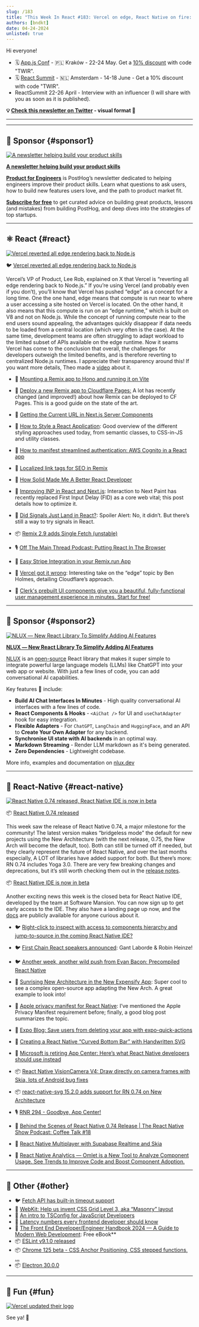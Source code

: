 ```yaml
---
slug: /183
title: "This Week In React #183: Vercel on edge, React Native on fire: Remix Single Fetch, Signals, RN 0.74, React Native IDE, VisionCamera 4"
authors: [bndkt]
date: 04-24-2024
unlisted: true
---
```


Hi everyone!

<Todo />

- 🗓 [](https://reactconnection.io/)[App.js Conf](https://appjs.co/?utm_source=thisweekinreact) - 🇵🇱 Kraków - 22-24 May. Get a [](https://www.billetweb.fr/react-connection-2024?discount=TWIR)[10% discount](https://ti.to/appjs/2024/discount/TWIR) with code "TWIR".
- 🗓 [React Summit](https://reactsummit.com/?utm_source=thisweekinreact) - 🇳🇱 Amsterdam - 14-18 June - Get a 10% discount with code "TWIR".
- ReactSummit 22-26 April - Interview with an influencer (I will share with you as soon as it is published).

<!-- truncate -->

**💡 [Check this newsletter on Twitter](https://slo.im/thread) - visual format 🎨**

---


<Support />

---

## 💸 Sponsor {#sponsor1}

[![A newsletter helping build your product skills](/emails/issues/183/posthog.jpg)](https://newsletter.posthog.com/?utm_source=twir&utm_campaign=twir)

**[A newsletter helping build your product skills](https://newsletter.posthog.com/?utm_source=twir&utm_campaign=twir)**

[**Product for Engineers**](https://newsletter.posthog.com/?utm_source=twir&utm_campaign=twir) is PostHog’s newsletter dedicated to helping engineers improve their product skills. Learn what questions to ask users, how to build new features users love, and the path to product market fit.

[**Subscribe for free**](https://newsletter.posthog.com/?utm_source=twir&utm_campaign=twir) to get curated advice on building great products, lessons (and mistakes) from building PostHog, and deep dives into the strategies of top startups.

---

## ⚛️ React {#react}

[![Vercel reverted all edge rendering back to Node.js](/emails/issues/183/r183.jpg)](https://x.com/leeerob/status/1780705942734331983)

🐦 [Vercel reverted all edge rendering back to Node.js](https://x.com/leeerob/status/1780705942734331983)

Vercel’s VP of Product, Lee Rob, explained on X that Vercel is “reverting all edge rendering back to Node.js.” If you’re using Vercel (and probably even if you don’t), you’ll know that Vercel has pushed “edge” as a concept for a long time. One the one hand, edge means that compute is run near to where a user accessing a site hosted on Vercel is located. On the other hand, it also means that this compute is run on an “edge runtime,” which is built on V8 and not on Node.js. While the concept of running compute near to the end users sound appealing, the advantages quickly disappear if data needs to be loaded from a central location (which very often is the case). At the same time, development teams are often struggling to adapt workload to the limited subset of APIs available on the edge runtime. Now it seams Vercel has come to the conclusion that overall, the challenges for developers outweigh the limited benefits, and is therefore reverting to centralized Node.js runtimes. I appreciate their transparency around this! If you want more details, Theo made a [video](https://youtu.be/lAGE-k1Zfrg?si=5SP4hyoFkixTsh-y) about it.

- 👀 [Mounting a Remix app to Hono and running it on Vite](https://github.com/yusukebe/hono-and-remix-on-vite)
- 📜 [Deploy a new Remix app to Cloudflare Pages:](https://www.jacobparis.com/content/remix-cloudflare-pages) A lot has recently changed (and improved!) about how Remix can be deployed to CF Pages. This is a good guide on the state of the art.
- 📜 [Getting the Current URL in Next.js Server Components](https://www.propelauth.com/post/getting-url-in-next-server-components)
- 📜 [How to Style a React Application](https://alexkondov.com/full-stack-tao-styling/?utm_source=newsletter.reactdigest.net&utm_medium=newsletter&utm_campaign=how-to-style-a-react-application): Good overview of the different styling approaches used today, from semantic classes, to CSS-in-JS and utility classes.
- 📜 [How to manifest streamlined authentication: AWS Cognito in a React app](https://evilmartians.com/chronicles/how-to-manifest-streamlined-authentication-aws-cognito-in-a-react-app)
- 📜 [Localized link tags for SEO in Remix](https://react-japan.dev/en/blog/localized-link-tags-for-seo-in-remix)
- 📜 [How Solid Made Me A Better React Developer](https://www.brenelz.com/posts/how-solid-made-me-a-better-react-developer/)
- 📜 [Improving INP in React and Next.js](https://www.thisdot.co/blog/improving-inp-in-react-and-next-js): Interaction to Next Paint has recently replaced First Input Delay (FID) as a core web vital; this post details how to optimize it.
- 📜 [Did Signals Just Land in React?](https://www.paulie.dev/articles/2024/04/did-signals-just-land-in-react/): Spoiler Alert: No, it didn’t. But there’s still a way to try signals in React.
- 📦 [Remix 2.9 adds Single Fetch (unstable)](https://github.com/remix-run/remix/blob/main/CHANGELOG.md)
- 🎙️ [Off The Main Thread Podcast: Putting React In The Browser](https://offthemainthread.tech/episode/putting-react-in-the-browser/)
- 🎥 [Easy Stripe Integration in your Remix.run App](https://www.youtube.com/watch?v=BaEbhSCRy3g)
- 🎥 [Vercel got it wrong](https://www.youtube.com/watch?v=_dtyYDwHAIc): Interesting take on the “edge” topic by Ben Holmes, detailing Cloudflare’s approach.

- 💸 [Clerk's prebuilt UI components give you a beautiful, fully-functional user management experience in minutes. Start for free!](https://go.clerk.com/AlkHHq8)

<SubscribeFormEmbed placement="middle" />

---

## 💸 Sponsor {#sponsor2}

[![NLUX ― New React Library To Simplify Adding AI Features](/emails/issues/183/nlux.jpg)](https://nlux.dev/?c-twr2-h)

**[NLUX ― New React Library To Simplify Adding AI Features](https://nlux.dev/?c-twr2-h)**

[NLUX](https://nlux.dev?c-twr2-p1) is an [open-source](https://github.com/nluxai/nlux) React library that makes it super simple to integrate powerful large language models (LLMs) like ChatGPT into your web app or website. With just a few lines of code, you can add conversational AI capabilities.

Key features 🌟 include:

- **Build AI Chat Interfaces In Minutes** - High quality conversational AI interfaces with a few lines of code.
- **React Components & Hooks** - `<AiChat />` for UI and `useChatAdapter` hook for easy integration.
- **Flexible Adapters** - For `ChatGPT`, `LangChain` and `HuggingFace`, and an API to **Create Your Own Adapter** for any backend.
- **Synchronise UI state with AI backends** in an optimal way.
- **Markdown Streaming** - Render LLM markdown as it's being generated.
- **Zero Dependencies** - Lightweight codebase.

More info, examples and documentation on [nlux.dev](https://nlux.dev?c-twr2-p1)

---

## 📱 React-Native {#react-native}

[![React Native 0.74 released, React Native IDE is now in beta](/emails/issues/183/rn183.jpg)](https://reactnative.dev/blog/2024/04/22/release-0.74)

📦 [React Native 0.74 released](https://reactnative.dev/blog/2024/04/22/release-0.74)

This week saw the release of React Native 0.74, a major milestone for the community! The latest version makes “bridgeless mode” the default for new projects using the New Architecture (with the next release, 0.75, the New Arch will become the default, too). Both can still be turned off if needed, but they clearly represent the future of React Native, and over the last months especially, A LOT of libraries have added support for both. But there’s more: RN 0.74 includes Yoga 3.0. There are very few breaking changes and deprecations, but it’s still worth checking them out in the [release notes](https://reactnative.dev/blog/2024/04/22/release-0.74).

📦 [React Native IDE is now in beta](https://ide.swmansion.com/)

Another exciting news this week is the closed beta for React Native IDE, developed by the team at Software Mansion. You can now sign up to get early access to the IDE. They also have a landing page up now, and the [docs](https://ide.swmansion.com/docs/getting-started) are publicly available for anyone curious about it.

- 🐦 [Right-click to inspect with access to components hierarchy and jump-to-source in the coming React Native IDE?](https://x.com/kzzzf/status/1781334337960493100)
- 🐦 [First Chain React speakers announced](https://x.com/ChainReactConf/status/1781079172322148609): Gant Laborde & Robin Heinze!
- 🐦 [Another week, another wild push from Evan Bacon: Precompiled React Native](https://x.com/Baconbrix/status/1782454818851663918)
- 📜 [Sunrising New Architecture in the New Expensify App](https://blog.swmansion.com/sunrising-new-architecture-in-the-new-expensify-app-729d237a02f5): Super cool to see a complex open-source app adapting the New Arch. A great example to look into!
- 📜 [Apple privacy manifest for React Native](https://dev.to/dannyhw/apple-privacy-manifest-for-react-native-29fk): I’ve mentioned the Apple Privacy Manifest requirement before; finally, a good blog post summarizes the topic.
- 📜 [Expo Blog: Save users from deleting your app with expo-quick-actions](https://expo.dev/blog/expo-quick-actions)
- 📜 [Creating a React Native “Curved Bottom Bar” with Handwritten SVG](https://kyleshevlin.com/react-native-curved-bottom-bar-with-handwritten-svg/)
- 📜 [Microsoft is retiring App Center: Here’s what React Native developers should use instead](https://shift.infinite.red/microsoft-is-retiring-app-center-heres-what-react-native-developers-should-use-instead-c2a8786f971e)
- 📦 [React Native VisionCamera V4: Draw directly on camera frames with Skia, lots of Android bug fixes](https://github.com/mrousavy/react-native-vision-camera/releases/tag/v4.0.0)
- 📦 [react-native-svg 15.2.0 adds support for RN 0.74 on New Architecture](https://github.com/software-mansion/react-native-svg/releases/tag/v15.2.0)
- 🎙️ [RNR 294 - Goodbye, App Center!](https://reactnativeradio.com/episodes/rnr-294-rip-app-center-and-other-news)
- 🎥 [Behind the Scenes of React Native 0.74 Release | The React Native Show Podcast: Coffee Talk #18](https://www.youtube.com/watch?v=bLHubdUE2Ew)
- 🎥 [React Native Multiplayer with Supabase Realtime and Skia](https://www.youtube.com/watch?v=rqbu-nGkOgw)

- 💸 [React Native Analytics — Omlet is a New Tool to Analyze Component Usage. See Trends to Improve Code and Boost Component Adoption.](https://omlet.dev/?utm_campaign=partner_this-week-in-react_newsletter-rn-ql-apr-2024)

---

## 🔀 Other {#other}

- 🐦 [Fetch API has built-in timeout support](https://x.com/goenning/status/1781290404211814903)
- 📜 [WebKit: Help us invent CSS Grid Level 3, aka “Masonry” layout](https://webkit.org/blog/15269/help-us-invent-masonry-layouts-for-css-grid-level-3/)
- 📜 [An intro to TSConfig for JavaScript Developers](https://deno.com/blog/intro-to-tsconfig)
- 📜 [Latency numbers every frontend developer should know](https://vercel.com/blog/latency-numbers-every-web-developer-should-know)
- 📖 [The Front End Developer/Engineer Handbook 2024 — A Guide to Modern Web Development](https://frontendmasters.com/blog/front-end-developer-handbook-2024/): Free eBook\*\*
- 📦 [ESLint v9.1.0 released](https://eslint.org/blog/2024/04/eslint-v9.1.0-released/)
- 📦 [Chrome 125 beta - CSS Anchor Positioning, CSS stepped functions, …](https://developer.chrome.com/blog/chrome-125-beta?hl=en)
- 📦 [Electron 30.0.0](https://www.electronjs.org/blog/electron-30-0)

---

## 🤭 Fun {#fun}

[![Vercel updated their logo](/emails/issues/183/meme183.png)](https://x.com/bentonnnnnn/status/1781186098800267421)

See ya! 👋
